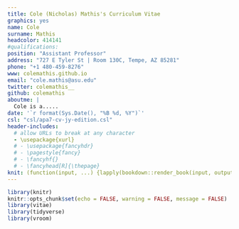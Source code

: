 ---
title: Cole (Nicholas) Mathis's Curriculum Vitae
graphics: yes
name: Cole
surname: Mathis
headcolor: 414141
#qualifications: 
position: "Assistant Professor"
address: "727 E Tyler St | Room 130C, Tempe, AZ 85281"
phone: "+1 480-459-8276"
www: colemathis.github.io
email: "cole.mathis@asu.edu"
twitter: colemathis__
github: colemathis
aboutme: |
  Cole is a.....
date: '`r format(Sys.Date(), "%B %d, %Y")`'
csl: "csl/apa7-cv-jy-edition.csl"
header-includes:
  # allow URLs to break at any character
  - \usepackage{xurl}
  # - \usepackage{fancyhdr}
  # - \pagestyle{fancy}
  # - \fancyhf{}
  # - \fancyhead[R]{\thepage}
knit: (function(input, ...) {lapply(bookdown::render_book(input, output_file = "docs/Cole_Mathis_CV", output_format = "all", envir = globalenv(), ...), browseURL)})
---

```{r setup, include=FALSE, cache = FALSE}
library(knitr)
knitr::opts_chunk$set(echo = FALSE, warning = FALSE, message = FALSE)
library(vitae)
library(tidyverse)
library(vroom)
```
